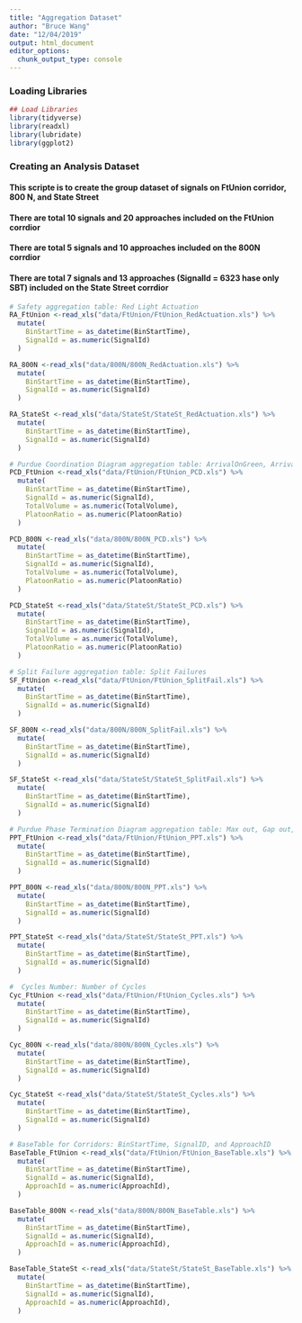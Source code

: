 ```yaml
---
title: "Aggregation Dataset"
author: "Bruce Wang"
date: "12/04/2019"
output: html_document
editor_options: 
  chunk_output_type: console
---
```


### Loading Libraries
```r
## Load Libraries
library(tidyverse)
library(readxl)
library(lubridate)
library(ggplot2)
```

### Creating an Analysis Dataset
#### This scripte is to create the group dataset of signals on FtUnion corridor, 800 N, and State Street 
#### There are total 10 signals and 20 approaches included on the FtUnion corrdior
#### There are total 5 signals and 10 approaches included on the 800N corrdior
#### There are total 7 signals and 13 approaches (SignalId = 6323 hase only SBT) included on the State Street corrdior
```r
# Safety aggregation table: Red Light Actuation
RA_FtUnion <-read_xls("data/FtUnion/FtUnion_RedActuation.xls") %>%
  mutate(
    BinStartTime = as_datetime(BinStartTime),
    SignalId = as.numeric(SignalId)
  )

RA_800N <-read_xls("data/800N/800N_RedActuation.xls") %>%
  mutate(
    BinStartTime = as_datetime(BinStartTime),
    SignalId = as.numeric(SignalId)
  )

RA_StateSt <-read_xls("data/StateSt/StateSt_RedActuation.xls") %>%
  mutate(
    BinStartTime = as_datetime(BinStartTime),
    SignalId = as.numeric(SignalId)
  )

# Purdue Coordination Diagram aggregation table: ArrivalOnGreen, ArrivalOnRed, and Platoon Ratio
PCD_FtUnion <-read_xls("data/FtUnion/FtUnion_PCD.xls") %>% 
  mutate(
    BinStartTime = as_datetime(BinStartTime),
    SignalId = as.numeric(SignalId),
    TotalVolume = as.numeric(TotalVolume),
    PlatoonRatio = as.numeric(PlatoonRatio)
  )

PCD_800N <-read_xls("data/800N/800N_PCD.xls") %>% 
  mutate(
    BinStartTime = as_datetime(BinStartTime),
    SignalId = as.numeric(SignalId),
    TotalVolume = as.numeric(TotalVolume),
    PlatoonRatio = as.numeric(PlatoonRatio)
  )

PCD_StateSt <-read_xls("data/StateSt/StateSt_PCD.xls") %>% 
  mutate(
    BinStartTime = as_datetime(BinStartTime),
    SignalId = as.numeric(SignalId),
    TotalVolume = as.numeric(TotalVolume),
    PlatoonRatio = as.numeric(PlatoonRatio)
  )

# Split Failure aggregation table: Split Failures
SF_FtUnion <-read_xls("data/FtUnion/FtUnion_SplitFail.xls") %>% 
  mutate(
    BinStartTime = as_datetime(BinStartTime),
    SignalId = as.numeric(SignalId)
  )  

SF_800N <-read_xls("data/800N/800N_SplitFail.xls") %>% 
  mutate(
    BinStartTime = as_datetime(BinStartTime),
    SignalId = as.numeric(SignalId)
  )  

SF_StateSt <-read_xls("data/StateSt/StateSt_SplitFail.xls") %>% 
  mutate(
    BinStartTime = as_datetime(BinStartTime),
    SignalId = as.numeric(SignalId)
  )  

# Purdue Phase Termination Diagram aggregation table: Max out, Gap out, and Force Off
PPT_FtUnion <-read_xls("data/FtUnion/FtUnion_PPT.xls") %>% 
  mutate(
    BinStartTime = as_datetime(BinStartTime),
    SignalId = as.numeric(SignalId)
  )

PPT_800N <-read_xls("data/800N/800N_PPT.xls") %>% 
  mutate(
    BinStartTime = as_datetime(BinStartTime),
    SignalId = as.numeric(SignalId)
  )

PPT_StateSt <-read_xls("data/StateSt/StateSt_PPT.xls") %>% 
  mutate(
    BinStartTime = as_datetime(BinStartTime),
    SignalId = as.numeric(SignalId)
  )

#  Cycles Number: Number of Cycles
Cyc_FtUnion <-read_xls("data/FtUnion/FtUnion_Cycles.xls") %>%
  mutate(
    BinStartTime = as_datetime(BinStartTime),
    SignalId = as.numeric(SignalId)
  )

Cyc_800N <-read_xls("data/800N/800N_Cycles.xls") %>%
  mutate(
    BinStartTime = as_datetime(BinStartTime),
    SignalId = as.numeric(SignalId)
  )

Cyc_StateSt <-read_xls("data/StateSt/StateSt_Cycles.xls") %>%
  mutate(
    BinStartTime = as_datetime(BinStartTime),
    SignalId = as.numeric(SignalId)
  )

# BaseTable for Corridors: BinStartTime, SignalID, and ApproachID
BaseTable_FtUnion <-read_xls("data/FtUnion/FtUnion_BaseTable.xls") %>%
  mutate(
    BinStartTime = as_datetime(BinStartTime),
    SignalId = as.numeric(SignalId),
    ApproachId = as.numeric(ApproachId),
  )

BaseTable_800N <-read_xls("data/800N/800N_BaseTable.xls") %>%
  mutate(
    BinStartTime = as_datetime(BinStartTime),
    SignalId = as.numeric(SignalId),
    ApproachId = as.numeric(ApproachId),
  )

BaseTable_StateSt <-read_xls("data/StateSt/StateSt_BaseTable.xls") %>%
  mutate(
    BinStartTime = as_datetime(BinStartTime),
    SignalId = as.numeric(SignalId),
    ApproachId = as.numeric(ApproachId),
  )
```
